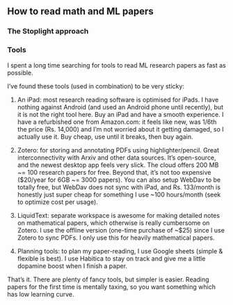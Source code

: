 ## How to read math and ML papers

### The Stoplight approach

### Tools
I spent a long time searching for tools to read ML research papers as fast as possible.

I've found these tools (used in combination) to be very sticky:

1. An iPad: most research reading software is optimised for iPads. I have nothing against Android (and used an Android phone until recently), but it is not the right tool here. Buy an iPad and have a smooth experience. I have a refurbished one from Amazon.com: it feels like new, was 1/6th the price (Rs. 14,000) and I'm not worried about it getting damaged, so I actually use it. Buy cheap, use until it breaks, then buy again. 

2. Zotero: for storing and annotating PDFs using highlighter/pencil. Great interconnectivity with Arxiv and other data sources. It's open-source, and the newest desktop app feels very slick. The cloud offers 200 MB ~= 100 research papers for free. Beyond that, it's not too expensive ($20/year for 6GB ~= 3000 papers). You can also setup WebDav to be totally free, but WebDav does not sync with iPad, and Rs. 133/month is honestly just super cheap for something I use ~100 hours/month (seek to optimize cost per usage).

3. LiquidText: separate workspace is awesome for making detailed notes on mathematical papers, which otherwise is really cumbersome on Zotero. I use the offline version (one-time purchase of ~$25) since I use Zotero to sync PDFs. I only use this for heavily mathematical papers. 

4. Planning tools: to plan my paper-reading, I use Google sheets (simple & flexible is best). I use Habitica to stay on track and give me a little dopamine boost when I finish a paper. 


That's it. There are plenty of fancy tools, but simpler is easier. Reading papers for the first time is mentally taxing, so you want something which has low learning curve.
